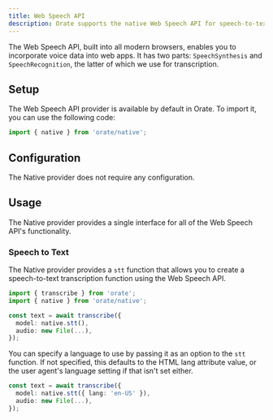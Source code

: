 ```yaml
---
title: Web Speech API
description: Orate supports the native Web Speech API for speech-to-text.
---
```



The Web Speech API, built into all modern browsers, enables you to incorporate voice data into web apps. It has two parts: `SpeechSynthesis` and `SpeechRecognition`, the latter of which we use for transcription.

## Setup

The Web Speech API provider is available by default in Orate. To import it, you can use the following code:

```ts
import { native } from 'orate/native';
```

## Configuration

The Native provider does not require any configuration.

## Usage

The Native provider provides a single interface for all of the Web Speech API's functionality.

### Speech to Text

The Native provider provides a `stt` function that allows you to create a speech-to-text transcription function using the Web Speech API.

```ts
import { transcribe } from 'orate';
import { native } from 'orate/native';

const text = await transcribe({
  model: native.stt(),
  audio: new File(...),
});
```

You can specify a language to use by passing it as an option to the `stt` function. If not specified, this defaults to the HTML lang attribute value, or the user agent's language setting if that isn't set either.

```ts
const text = await transcribe({
  model: native.stt({ lang: 'en-US' }),
  audio: new File(...),
});
```
